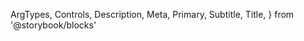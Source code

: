   ArgTypes,
  Controls,
  Description,
  Meta,
  Primary,
  Subtitle,
  Title,
} from '@storybook/blocks'


<Meta of={AutocompleteStories} />

<Title />

<Subtitle />

<Description />

---

## Props

The component accepts the following props:

<ArgTypes />

## Playground

<Primary />

<Controls />
